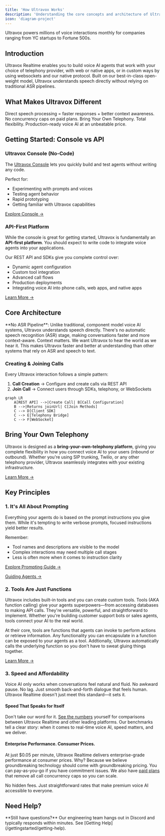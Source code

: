 ```yaml
---
title: 'How Ultravox Works'
description: 'Understanding the core concepts and architecture of Ultravox Realtime'
icon: 'diagram-project'
---
```



<Note>
Ultravox powers millions of voice interactions monthly for companies ranging from YC startups to Fortune 500s.
</Note>

## Introduction

Ultravox Realtime enables you to build voice AI agents that work with your choice of telephony provider, with web or native apps, or in custom ways by using websockets and our native protocol. Built on our best-in-class open-weight model, Ultravox understands speech directly without relying on traditional ASR pipelines.

## What Makes Ultravox Different

<CardGroup cols={4}>
  <Card title="No ASR = Real Understanding" icon="brain">
    Direct speech processing = faster responses + better context awareness.
  </Card>
  <Card title="Unlimited Scale" icon="infinity">
    No concurrency caps on paid plans.
  </Card>
  <Card title="BYOT" icon="plug">
    Bring Your Own Telephony. Total flexibility.
  </Card>
  <Card title="$0.05/min Enterprise Performance" icon="dollar-sign">
    Production-ready voice AI at an unbeatable price.
  </Card>
</CardGroup>

## Getting Started: Console vs API

### Ultravox Console (No-Code)
The [Ultravox Console](https://app.ultravox.ai) lets you quickly build and test agents without writing any code.

Perfect for:
- Experimenting with prompts and voices
- Testing agent behavior
- Rapid prototyping
- Getting familiar with Ultravox capabilities

[Explore Console →](https://app.ultravox.ai)

### API-First Platform
While the console is great for getting started, Ultravox is fundamentally an **API-first platform**. You should expect to write code to integrate voice agents into your applications.

Our REST API and SDKs give you complete control over:
- Dynamic agent configuration
- Custom tool integration
- Advanced call flows
- Production deployments
- Integrating voice AI into phone calls, web apps, and native apps

[Learn More →](/apps/overview)

## Core Architecture

<Note>
**No ASR Pipeline**: Unlike traditional, component model voice AI systems, Ultravox understands speech directly. There's no automatic speech recognition (ASR) stage, making conversations faster and more context-aware. Context matters. We want Ultravox to hear the world as we hear it. This makes Ultravox faster and better at understanding than other systems that rely on ASR and speech to text.
</Note>

### Creating & Joining Calls

Every Ultravox interaction follows a simple pattern:

1. **Call Creation** → Configure and create calls via REST API
2. **Join Call** → Connect users through SDKs, telephony, or WebSockets

```mermaid
graph LR
    A[REST API] -->|Create Call| B[Call Configuration]
    B -->|Returns joinUrl| C[Join Methods]
    C --> D[Client SDK]
    C --> E[Telephony Bridge]
    C --> F[WebSocket]
```
## Bring Your Own Telephony

Ultravox is designed as a **bring-your-own-telephony platform**, giving you complete flexibility in how you connect voice AI to your users (inbound or outbound). Whether you're using SIP trunking, Twilio, or any other telephony provider, Ultravox seamlessly integrates with your existing infrastructure.

[Learn More →](/telephony/overview)

## Key Principles

### 1. It's All About Prompting
Everything your agents do is based on the prompt instructions you give them. While it's tempting to write verbose prompts, focused instructions yield better results.

Remember:
- Tool names and descriptions are visible to the model
- Complex interactions may need multiple call stages
- Less is often more when it comes to instruction clarity

[Explore Prompting Guide →](/gettingstarted/prompting) 

[Guiding Agents →](/agents/guidingagents)

### 2. Tools Are Just Functions
Ultravox includes built-in tools and you can create custom tools. Tools (AKA function calling) give your agents superpowers—from accessing databases to making API calls. They're versatile, powerful, and straightforward to implement. Whether you're building customer support bots or sales agents, tools connect your AI to the real world.

At their core, tools are functions that agents can invoke to perform actions or retrieve information. Any functionality you can encapsulate in a function can be exposed to your agents as a tool. Addtionally, Ultravox automatically calls the underlying function so you don't have to sweat gluing things together.

[Learn More →](/tools/overview)

### 3. Speed and Affordability
Voice AI only works when conversations feel natural and fluid. No awkward pause.  No lag. Just smooth back-and-forth dialogue that feels human. Ultravox Realtime doesn't just meet this standard—it sets it.

#### Speed That Speaks for Itself
Don't take our word for it. [See the numbers](https://www.ultravox.ai/blog/ultravox-v0-5-taking-the-lead-in-speech-understanding) yourself for comparisons between Ultravox Realtime and other leading platforms. Our benchmarks tell a clear story: when it comes to real-time voice AI, speed matters, and we deliver.

#### Enterprise Performance. Consumer Prices.
At just $0.05 per minute, Ultravox Realtime delivers enterprise-grade performance at consumer prices. Why? Because we believe groundbreaking technology should come with groundbreaking pricing. You can pay-as-you-go if you have commitment issues. We also have [paid plans](https://www.ultravox.ai/pricing) that remove all call concurrency caps so you can scale.

No hidden fees. Just straightforward rates that make premium voice AI accessible to everyone.

<CTAFirstAgent />

## Need Help?
<Info>
**Still have questions?** Our engineering team hangs out in Discord and typically responds within minutes. See [Getting Help](/gettingstarted/getting-help).
</Info>